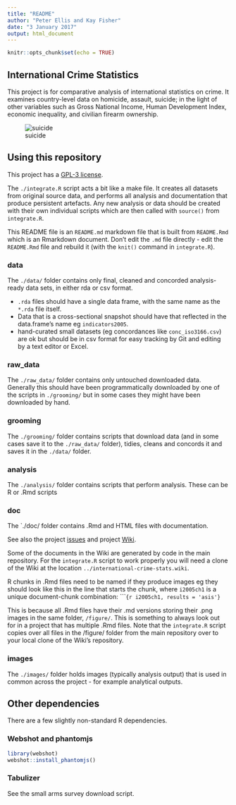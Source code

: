 ```yaml
---
title: "README"
author: "Peter Ellis and Kay Fisher"
date: "3 January 2017"
output: html_document
---
```


```r
knitr::opts_chunk$set(echo = TRUE)
```

## International Crime Statistics

This project is for comparative analysis of international statistics on crime.  It examines country-level data on homicide, assault, suicide; in the light of other variables such as Gross National Income, Human Development Index, economic inequality, and civilian firearm ownership.

![suicide](/images/suicide-hdi-gini.png)

## Using this repository

This project has a [GPL-3 license](LICENSE).

The `./integrate.R` script acts a bit like a make file.  It creates all datasets from original source data, and performs all analysis and documentation that produce persistent artefacts.  Any new analysis or data should be created with their own individual scripts which are then called with `source()` from `integrate.R`.

This README file is an `README.md` markdown file that is built from `README.Rmd` which is an Rmarkdown document.  Don't edit the `.md` file directly - edit the `README.Rmd` file and rebuild it (with the `knit()` command in `integrate.R`).

### data
The `./data/` folder contains only final, cleaned and concorded analysis-ready data sets, in either rda or csv format.  

- `.rda` files should have a single data frame, with the same name as the `*.rda` file itself.
-  Data that is a cross-sectional snapshot should have that reflected in the data.frame's name eg `indicators2005`.
- hand-curated small datasets (eg concordances like `conc_iso3166.csv`) are ok but should be in csv format for easy tracking by Git and editing by a text editor or Excel.

### raw_data
The `./raw_data/` folder contains only untouched downloaded data.  Generally this should have been programmatically downloaded by one of the scripts in `./grooming/` but in some cases they might have been downloaded by hand.


### grooming
The `./grooming/` folder contains scripts that download data (and in some cases save it to the `./raw_data/` folder), tidies, cleans and concords it and saves it in the `./data/` folder.

### analysis
The `./analysis/` folder contains scripts that perform analysis.  These can be R or .Rmd scripts

### doc
The `./doc/ folder contains .Rmd and HTML files with documentation.

See also the project [issues](https://github.com/ellisp/international-crime-stats/issues) and project [Wiki](https://github.com/ellisp/international-crime-stats/wiki).

Some of the documents in the Wiki are generated by code in the main repository.  For the `integrate.R` script to work properly you will need a clone of the Wiki at the location `../international-crime-stats.wiki`.

R chunks in .Rmd files need to be named if they produce images eg they should look like this in the line that starts the chunk, where `i2005ch1` is a unique document-chunk combination:
````{r i2005ch1, results = 'asis'}`

This is because all .Rmd files have their .md versions storing their .png images in the same folder, `/figure/`. This is something to always look out for in a project that has multiple .Rmd files.  Note that the `integrate.R` script copies over all files in the /figure/ folder from the main repository over to your local clone of the Wiki's repository.

### images
The `./images/` folder holds images (typically analysis output) that is used in common across the project - for example analytical outputs.

## Other dependencies

There are a few slightly non-standard R dependencies.

### Webshot and phantomjs

```r
library(webshot)
webshot::install_phantomjs()
```

### Tabulizer

See the small arms survey download script.